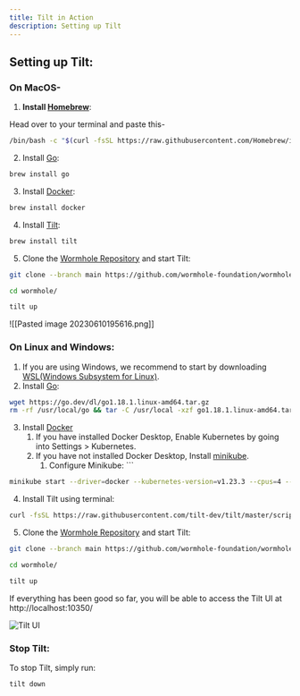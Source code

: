 ```yaml
---
title: Tilt in Action
description: Setting up Tilt
---
```


## Setting up Tilt:


### On MacOS-

1. **Install [Homebrew](https://brew.sh)**: 

 Head over to your terminal and paste this-
 
```sh
/bin/bash -c "$(curl -fsSL https://raw.githubusercontent.com/Homebrew/install/HEAD/install.sh)"
```

2. Install [Go](https://go.dev/doc/install):

```sh
brew install go
```

3. Install [Docker](https://docs.docker.com/desktop/install/mac-install/):

```sh
brew install docker
```

4. Install [Tilt](https://docs.tilt.dev/install.html):

```sh
brew install tilt
```

5. Clone the [Wormhole Repository](https://github.com/wormhole-foundation/wormhole.git) and start Tilt:

```sh
git clone --branch main https://github.com/wormhole-foundation/wormhole.git

cd wormhole/

tilt up
```

![[Pasted image 20230610195616.png]]

### On Linux and Windows:

1. If you are using Windows, we recommend to start by downloading [WSL(Windows Subsystem for Linux)](https://learn.microsoft.com/en-us/windows/wsl/install).
2. Install [Go](https://go.dev/doc/install):

```sh
wget https://go.dev/dl/go1.18.1.linux-amd64.tar.gz
rm -rf /usr/local/go && tar -C /usr/local -xzf go1.18.1.linux-amd64.tar.gz
```

3. Install [Docker](https://docs.docker.com/engine/install/ubuntu/#installation-methods)
	1. If you have installed Docker Desktop, Enable Kubernetes by going into Settings > Kubernetes.
	2. If you have not installed Docker Desktop, Install [minikube](https://minikube.sigs.k8s.io/docs/start/). 
		1. Configure Minikube: ```

```bash
minikube start --driver=docker --kubernetes-version=v1.23.3 --cpus=4 --memory=14G --disk-size=10G --namespace=wormhole
```

4. Install Tilt using terminal:

```sh
curl -fsSL https://raw.githubusercontent.com/tilt-dev/tilt/master/scripts/install.sh | bash
```

5. Clone the [Wormhole Repository](https://github.com/wormhole-foundation/wormhole.git) and start Tilt:

```sh
git clone --branch main https://github.com/wormhole-foundation/wormhole.git

cd wormhole/

tilt up
```


If everything has been good so far, you will be able to access the Tilt UI at http://localhost:10350/

![Tilt UI](https://i.ibb.co/YLmHyjM/image.png)

### Stop Tilt:

To stop Tilt, simply run:

```bash
tilt down
```
